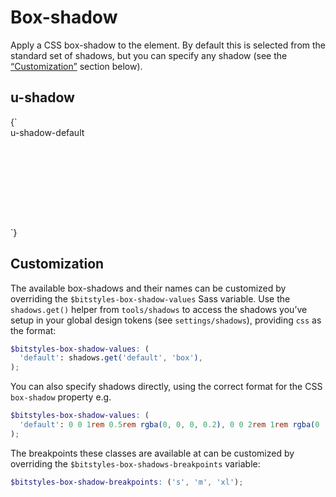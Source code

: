 
<Meta title="Utilities/shadow" />

# Box-shadow

Apply a CSS box-shadow to the element. By default this is selected from the standard set of shadows, but you can specify any shadow (see the [“Customization”](#customization) section below).

## u-shadow

<Canvas>
  <Story name="u-shadow-default">
    {`
      <div class="u-shadow-default u-padding-m u-bg-white" style="width: 10rem; height: 10rem;">
        u-shadow-default
      </div>
    `}
  </Story>
</Canvas>

## Customization

The available box-shadows and their names can be customized by overriding the `$bitstyles-box-shadow-values` Sass variable. Use the `shadows.get()` helper from `tools/shadows` to access the shadows you’ve setup in your global design tokens (see `settings/shadows`), providing `css` as the format:

```scss
$bitstyles-box-shadow-values: (
  'default': shadows.get('default', 'box'),
);
```

You can also specify shadows directly, using the correct format for the CSS `box-shadow` property e.g.

```scss
$bitstyles-box-shadow-values: (
  'default': 0 0 1rem 0.5rem rgba(0, 0, 0, 0.2), 0 0 2rem 1rem rgba(0 ,0 ,0 ,0.2),
);
```

The breakpoints these classes are available at can be customized by overriding the `$bitstyles-box-shadows-breakpoints` variable:

```scss
$bitstyles-box-shadow-breakpoints: ('s', 'm', 'xl');
```
